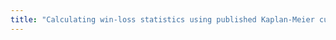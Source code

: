 ```yaml
---
title: "Calculating win-loss statistics using published Kaplan-Meier curves of overall annd event-free survival"
---
```


